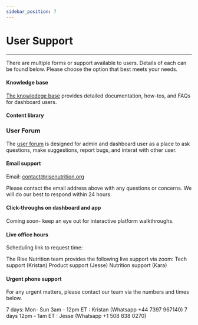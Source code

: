 ```yaml
---
sidebar_position: 7
---
```


# User Support

---

There are multiple forms or support available to users. Details of each can be found below. Please choose the option that best meets your needs. 

#### Knowledge base
[The knowledege base][knowledge] provides detailed documentation, how-tos, and FAQs for dashboard users. 

#### Content library

### User Forum
The [user forum][forum] is designed for admin and dashboard user as a place to ask questions, make suggestions, report bugs, and interat with other user. 

#### Email support 
Email: contact@risenutrition.org

Please contact the email address above with any questions or concerns. We will do our best to respond within 24 hours. 

#### Click-throughs on dashboard and app
Coming soon- keep an eye out for interactive platform walkthroughs.

#### Live office hours 
Scheduling link to request time:

The Rise Nutrition team provides the following live support via zoom:
Tech support (Kristan)
Product support (Jesse)
Nutrition support (Kara)

#### Urgent phone support

For any urgent matters, please contact our team via the numbers and times below. 

7 days: Mon- Sun
3am  - 12pm  ET : Kristan (Whatsapp +44 7397 967140)
7 days 12pm - 1am ET : Jesse (Whatsapp +1 508 838 0270)

[knowledge]: /docs
[forum]: https://forum.risenutrition.org/
